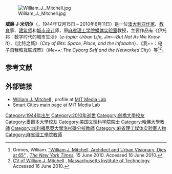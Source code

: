 [[File:William_J._Mitchell.jpg|thumb]]

'''威廉·J·米切尔'''（{{lang-en|William John Mitchell}}，1944年12月15日 – 2010年6月11日）是一位[[澳大利亚|澳大利亚]][[作家|作家]]、[[教育|教育]]家、[[建筑师|建筑师]]和[[城市设计|城市设计]]师，原[[麻省理工学院|麻省理工学院]][[麻省理工媒体实验室|媒体实验室]]教授，主要作品有《伊托邦：数字时代的城市生活》（''e-topia: Urban Life, Jim—But Not As We Know It''）、《比特之城》（''City of Bits: Space, Place, and the Infobahn''）、《我++：电子自我和互联城市》（''Me++: The Cyborg Self and the Networked City''）等<ref name=NYTObit>Grimes, William. [https://www.nytimes.com/2010/06/16/us/16mitchell.html "William J. Mitchell, Architect and Urban Visionary, Dies at 65"] {{Wayback|url=https://www.nytimes.com/2010/06/16/us/16mitchell.html |date=20181006042323 }}, ''[[The_New_York_Times|The New York Times]]'', 15 June 2010. Accessed 16 June 2010.</ref><ref name=MITCV>[http://web.media.mit.edu/~wjm/wjm_cv_3_02.html CV of William J. Mitchell] {{Wayback|url=http://web.media.mit.edu/~wjm/wjm_cv_3_02.html |date=20121010222146 }}, [[Massachusetts_Institute_of_Technology|Massachusetts Institute of Technology]]. Accessed 16 June 2010.</ref>。

== 参考文献 ==
{{reflist}}

== 外部链接 ==
*[http://www.media.mit.edu/people/wjm William J. Mitchell] {{Wayback|url=http://www.media.mit.edu/people/wjm |date=20100621132619 }}, profile at [[MIT_Media_Lab|MIT Media Lab]]
*[http://www.media.mit.edu/research/groups/smart-cities Smart Cities main page] {{Wayback|url=http://www.media.mit.edu/research/groups/smart-cities |date=20100620130358 }} at MIT Media Lab
{{authority control}}
{{DEFAULTSORT:Mitchell, William J.}}

[[Category:1944年出生|Category:1944年出生]]
[[Category:2010年逝世|Category:2010年逝世]]
[[Category:劍橋大學校友|Category:劍橋大學校友]]
[[Category:墨爾本大學校友|Category:墨爾本大學校友]]
[[Category:美国文理科学院院士|Category:美国文理科学院院士]]
[[Category:哈佛大學教師|Category:哈佛大學教師]]
[[Category:加利福尼亞大學洛杉磯分校教師|Category:加利福尼亞大學洛杉磯分校教師]]
[[Category:麻省理工媒体实验室人物|Category:麻省理工媒体实验室人物]]
[[Category:麻省理工學院教師|Category:麻省理工學院教師]]